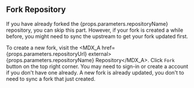 
## Fork Repository

If you have already forked the {props.parameters.repositoryName} repository, you can skip this part. However, if your fork is created a while before, you might need to sync the upstream to get your fork updated first.

To create a new fork, visit the <MDX_A href={props.parameters.repositoryUrl} external>{props.parameters.repositoryName} Repository</MDX_A>. Click `Fork` button on the top right corner. You may need to sign-in or create a account if you don't have one already. A new fork is already updated, you don't to need to sync a fork that just created. 
